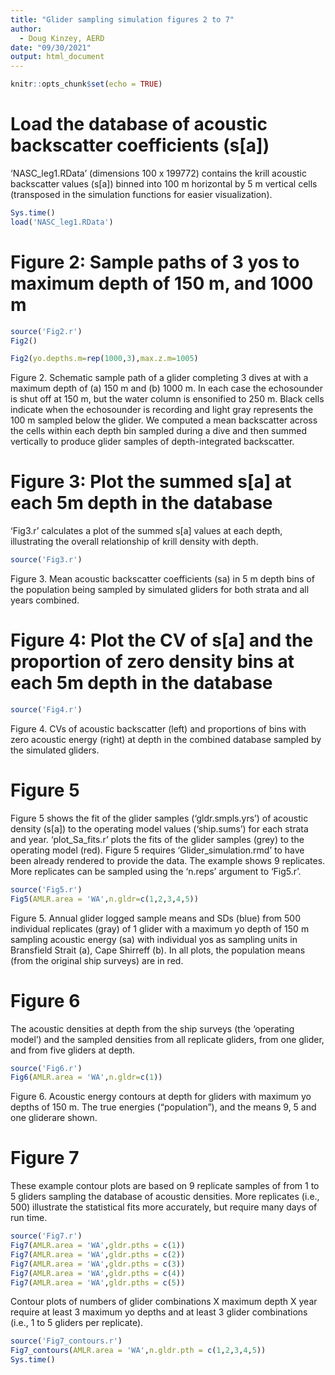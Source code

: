 ---
title: "Glider sampling simulation figures 2 to 7"
author:
  - Doug Kinzey, AERD
date: "09/30/2021"
output: html_document
---

```{r setup, include=FALSE}
knitr::opts_chunk$set(echo = TRUE)
```

# Load the database of acoustic backscatter coefficients (s[a])
'NASC_leg1.RData' (dimensions 100 x 199772) contains the krill acoustic backscatter values (s[a]) binned into 100 m horizontal by 5 m vertical cells  (transposed in the simulation functions for easier visualization).

```{r load_data}
Sys.time()
load('NASC_leg1.RData')
```

# Figure 2: Sample paths of 3 yos to maximum depth of 150 m, and 1000 m
```{r f2, ,fig.width=7,fig.height=7, fig.show="hold", out.width="50%"}
source('Fig2.r')
Fig2()

Fig2(yo.depths.m=rep(1000,3),max.z.m=1005)
```

Figure 2. Schematic sample path of a glider completing 3 dives at with a maximum depth of (a) 150 m and (b) 1000 m. In each case the echosounder is shut off at 150 m, but the water column is ensonified to 250 m. Black cells indicate when the echosounder is recording and light gray represents the 100 m sampled below the glider. We computed a mean backscatter across the cells within each depth bin sampled during a dive and then summed vertically to produce glider samples of depth-integrated backscatter.

# Figure 3: Plot the summed s[a] at each 5m depth in the database

'Fig3.r' calculates a plot of the summed s[a] values at each depth, illustrating the overall relationship of krill density with depth.
```{r fig3, fig.width=3.5,fig.height=4}
source('Fig3.r')
```

Figure 3. Mean acoustic backscatter coefficients (sa) in 5 m depth bins of the population being sampled by simulated gliders for both strata and all years combined.

# Figure 4: Plot the CV of s[a]  and the proportion of zero density bins at each 5m depth in the database
```{r fig4, fig.width=7,fig.height=7, fig.show="hold", out.width="50%"}
source('Fig4.r')
```

Figure 4. CVs of acoustic backscatter (left) and proportions of bins with zero acoustic energy (right) at depth in the combined database sampled by the simulated gliders.

# Figure 5

Figure 5 shows the fit of the glider samples ('gldr.smpls.yrs') of acoustic density (s[a]) to the operating model values ('ship.sums') for each strata and year. 'plot_Sa_fits.r' plots the fits of the glider samples (grey) to the operating model (red). Figure 5 requires 'Glider_simulation.rmd' to have been already rendered to provide the data. The example shows 9 replicates. More replicates can be sampled using the 'n.reps' argument to 'Fig5.r'.

```{r Fig5, ,fig.width=7,fig.height=7, fig.show="hold", out.width="50%"}
source('Fig5.r')
Fig5(AMLR.area = 'WA',n.gldr=c(1,2,3,4,5))
```

Figure 5. Annual glider logged sample means and SDs (blue) from 500 individual replicates (gray) of 1 glider with a maximum yo depth of 150 m sampling acoustic energy (sa) with individual yos as sampling units in Bransfield Strait (a), Cape Shirreff (b). In all plots, the population means (from the original ship surveys) are in red.

# Figure 6

The acoustic densities at depth from the ship surveys (the 'operating model') and the sampled densities from all replicate gliders, from one glider, and from five gliders at depth.

```{r fig6, fig.width=7,fig.height=7, fig.show="hold", out.width="50%"}
source('Fig6.r')
Fig6(AMLR.area = 'WA',n.gldr=c(1))
```

Figure 6. Acoustic energy contours at depth for gliders with maximum yo depths
of 150 m. The true energies ("population"), and the means 9, 5 and one gliderare shown.


# Figure 7

These example contour plots are based on 9 replicate samples of from 1 to 5 gliders sampling the database of acoustic densities. More replicates (i.e., 500) illustrate the statistical fits more accurately, but require many days of run time.

```{r fig7, fig.width=7,fig.height=7, fig.show="hold", out.width="50%"}
source('Fig7.r')
Fig7(AMLR.area = 'WA',gldr.pths = c(1))
Fig7(AMLR.area = 'WA',gldr.pths = c(2))
Fig7(AMLR.area = 'WA',gldr.pths = c(3))
Fig7(AMLR.area = 'WA',gldr.pths = c(4))
Fig7(AMLR.area = 'WA',gldr.pths = c(5))
```

Contour plots of numbers of glider combinations X maximum depth X year require at least 3 maximum yo depths and at least 3 glider combinations (i.e., 1 to 5 gliders per replicate).

```{r fig7_contours, fig.width=7,fig.height=7, fig.show="hold", out.width="50%"}
source('Fig7_contours.r')
Fig7_contours(AMLR.area = 'WA',n.gldr.pth = c(1,2,3,4,5))
Sys.time()
```
